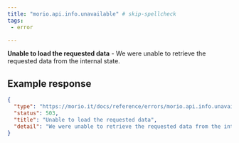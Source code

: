 ```yaml
---
title: "morio.api.info.unavailable" # skip-spellcheck
tags:
 - error

---
```

<!-- MORIO_AUTO_GENERATED_CONTENT_STARTS - Manual changes made below will be overwritten skip-spellcheck -->
__Unable to load the requested data__ - We were unable to retrieve the requested data from the internal state.
<!-- MORIO_AUTO_GENERATED_CONTENT_ENDS - Manual changes made above will be overwritten skip-spellcheck -->


<!-- MORIO_AUTO_GENERATED_CONTENT_STARTS - Manual changes made below will be overwritten skip-spellcheck -->
## Example response

```json
{
  "type": "https://morio.it/docs/reference/errors/morio.api.info.unavailable",
  "status": 503,
  "title": "Unable to load the requested data",
  "detail": "We were unable to retrieve the requested data from the internal state."
}
```
<!-- MORIO_AUTO_GENERATED_CONTENT_ENDS - Manual changes made above will be overwritten skip-spellcheck -->
